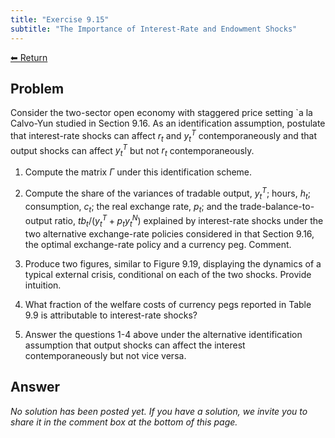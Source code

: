 ```yaml
---
title: "Exercise 9.15"
subtitle: "The Importance of Interest-Rate and Endowment Shocks"
---
```

<a class="return-button" href="index.qmd">⬅ Return</a>

## Problem

Consider the two-sector open economy with staggered price setting \`a la Calvo-Yun studied in Section 9.16. As an identification assumption, postulate that interest-rate shocks can affect $r_t$ and $y^T_t$ contemporaneously and that output shocks can affect $y^T_t$ but not $r_t$ contemporaneously. 

1. Compute the matrix $\Gamma$ under this identification scheme. 

2. Compute the share of the variances of tradable output, $y^T_t$; hours, $h_t$;  consumption, $c_t$; the real exchange rate, $p_t$; and the trade-balance-to-output ratio, $tb_t/(y^T_t+p_ty^N_t)$ explained by interest-rate shocks under the two alternative exchange-rate policies considered in that Section 9.16, the optimal exchange-rate policy and a currency peg. Comment. 

3. Produce two figures, similar to Figure 9.19, displaying the dynamics of a typical external crisis, conditional on each of the two shocks. Provide intuition. 

4. What fraction of the welfare costs of currency pegs reported in Table 9.9 is attributable to interest-rate shocks? 

5. Answer the questions 1-4 above under the alternative identification assumption that output shocks can affect the interest contemporaneously but not vice versa. 

## Answer

_No solution has been posted yet. If you have a solution, we invite you to share it in the comment box at the bottom of this page._